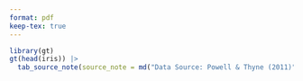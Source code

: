 ```yaml
---
format: pdf
keep-tex: true
---
```


```r
library(gt)
gt(head(iris)) |> 
  tab_source_note(source_note = md("Data Source: Powell & Thyne (2011)"))
  
```
